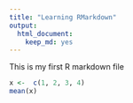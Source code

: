 ```yaml
---
title: "Learning RMarkdown"
output: 
  html_document: 
    keep_md: yes
---
```


This is my first R markdown file

```r
x <-  c(1, 2, 3, 4)
mean(x)

```

